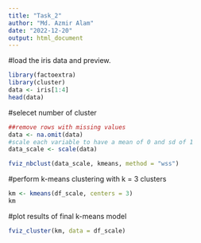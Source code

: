 ```yaml
---
title: "Task_2"
author: "Md. Azmir Alam"
date: "2022-12-20"
output: html_document
---
```

#load the iris data and preview.
```r


library(factoextra)
library(cluster)
data <- iris[1:4]
head(data)
```
#selecet number of cluster

```r
##remove rows with missing values
data <- na.omit(data)
#scale each variable to have a mean of 0 and sd of 1
data_scale <- scale(data)

fviz_nbclust(data_scale, kmeans, method = "wss")
```
#perform k-means clustering with k = 3 clusters
```r
km <- kmeans(df_scale, centers = 3)
km
```
#plot results of final k-means model
```r

fviz_cluster(km, data = df_scale)

```